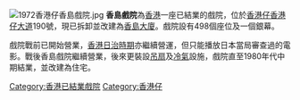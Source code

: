{{unreferenced|time=2009-9-15}}
[[File:1972香港仔香島戲院.jpg|thumb]]
'''香島戲院'''為[[香港|香港]]一座已結業的戲院，位於[[香港仔|香港仔]][[香港仔大道|香港仔大道]]190號，現已拆卸並改建為[[香島大廈|香島大廈]]。戲院設有498個座位及一個銀幕。

戲院戰前已開始營業，[[香港日治時期|香港日治時期]]亦繼續營運，但只能播放日本當局審查過的電影。戰後香島戲院繼續營業，後來更裝設[[吊扇|吊扇]]及[[冷氣|冷氣]]設施，戲院直至1980年代中期結業，並改建為住宅。

{{Hk-org-stub}}
[[Category:香港已結業戲院|Category:香港已結業戲院]]
[[Category:香港仔|Category:香港仔]]